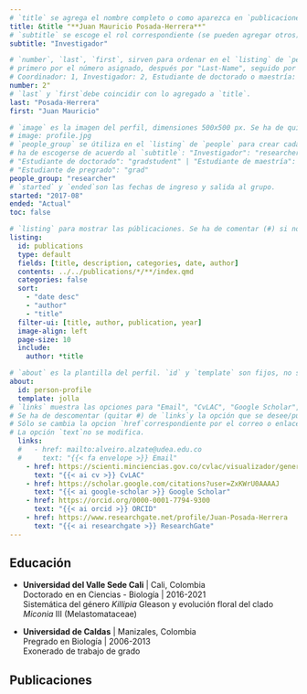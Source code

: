 ```yaml
---
# `title` se agrega el nombre completo o como aparezca en `publicaciones`.
title: &title "**Juan Mauricio Posada-Herrera**"
# `subtitle` se escoge el rol correspondiente (se pueden agregar otros), se eliminan los otros.
subtitle: "Investigador"

# `number`, `last`, `first`, sirven para ordenar en el `listing` de `people`.
# primero por el número asignado, después por "Last-Name", seguido por "First Name"
# Coordinador: 1, Investigador: 2, Estudiante de doctorado o maestría: 3, Estudiante de pregrado: 4
number: 2"
# `last` y `first`debe coincidir con lo agregado a `title`.
last: "Posada-Herrera"
first: "Juan Mauricio"

# `image` es la imagen del perfil, dimensiones 500x500 px. Se ha de quitar la #.
# image: profile.jpg
# `people_group` se útiliza en el `listing` de `people` para crear cada grupo
# ha de escogerse de acuerdo al `subtitle`: "Investigador": "researcher" 
# "Estudiante de doctorado": "gradstudent" | "Estudiante de maestría": "undergradstudent"
# "Estudiante de pregrado": "grad"
people_group: "researcher"
# `started` y `ended`son las fechas de ingreso y salida al grupo.
started: "2017-08"
ended: "Actual"
toc: false

# `listing` para mostrar las públicaciones. Se ha de comentar (#) si no hay publicacones.
listing: 
  id: publications
  type: default
  fields: [title, description, categories, date, author]
  contents: ../../publications/*/**/index.qmd
  categories: false
  sort:
    - "date desc"
    - "author"
    - "title"
  filter-ui: [title, author, publication, year]
  image-align: left
  page-size: 10
  include:
    author: *title

# `about` es la plantilla del perfil. `id` y `template` son fijos, no se cambian.
about:
  id: person-profile
  template: jolla
# `links` muestra las opciones para "Email", "CvLAC", "Google Scholar", "ORCID", "ResearchGate"
# Se ha de descomentar (quitar #) de `links`y la opción que se desee/pueda agregar
# Sólo se cambia la opcion `href`correspondiente por el correo o enlace adecuado.
# La opción `text`no se modifica.
  links:
  #   - href: mailto:alveiro.alzate@udea.edu.co
  #     text: "{{< fa envelope >}} Email"
    - href: https://scienti.minciencias.gov.co/cvlac/visualizador/generarCurriculoCv.do?cod_rh=0001405394
      text: "{{< ai cv >}} CvLAC"
    - href: https://scholar.google.com/citations?user=ZxKWrU0AAAAJ
      text: "{{< ai google-scholar >}} Google Scholar"
    - href: https://orcid.org/0000-0001-7794-9300
      text: "{{< ai orcid >}} ORCID"
    - href: https://www.researchgate.net/profile/Juan-Posada-Herrera
      text: "{{< ai researchgate >}} ResearchGate"
---
```


:::{#person-profile}
:::

<!-- Justamente debajo de esta línea se agrega la descripción deseada. -->


<!-- Se agregan los capos de educación deseados. Siguiendo los ejemplos. Los campos no utilizados se pueden comentar o eliminar. -->
## Educación

-   **Universidad del Valle Sede Cali** \| Cali, Colombia\
    Doctorado en en Ciencias - Biología \| 2016-2021\
    Sistemática del género *Killipia* Gleason y evolución floral del clado *Miconia* III (Melastomataceae)

-   **Universidad de Caldas** \| Manizales, Colombia\
    Pregrado en Biología \| 2006-2013\
    Exonerado de trabajo de grado

<!-- No es necesario agregar las públicaciones manualmente. Se genera gracias al `listing` `publications`. Se puede eliminar o comentar si no hay publicaciones.-->
## Publicaciones

::: {#publications}
:::